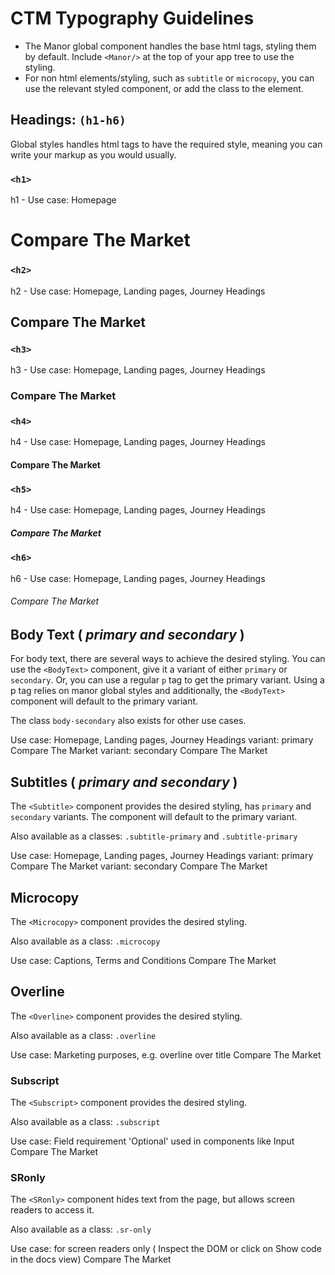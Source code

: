 
<Meta title="Foundation/Typography" />

# CTM Typography Guidelines

* The Manor global component handles the base html tags, styling them by default. Include `<Manor/>` at the top of your app tree to use the styling.
* For non html elements/styling, such as `subtitle` or `microcopy`, you can use the relevant styled component, or add the class to the element.

## Headings: `(h1-h6)`

Global styles handles html tags to have the required style, meaning you can write your markup as you would usually.

### `<h1>`
<Preview>
  <Story name="h1">
    <DemoContainer>
      <Overline>h1 - Use case: Homepage</Overline>
      <h1>Compare The Market</h1>
    </DemoContainer>
  </Story>
</Preview>

### `<h2>`

<Preview>
  <Story name="h2">
    <DemoContainer>
      <Overline>h2 - Use case: Homepage, Landing pages, Journey Headings</Overline>
      <h2>Compare The Market</h2>
    </DemoContainer>
  </Story>
</Preview>

### `<h3>`

<Preview>
  <Story name="h3">
    <DemoContainer>
      <Overline>h3 - Use case: Homepage, Landing pages, Journey Headings</Overline>
      <h3>Compare The Market</h3>
    </DemoContainer>
  </Story>
</Preview>

### `<h4>`

<Preview>
  <Story name="h4">
    <DemoContainer>
      <Overline>h4 - Use case: Homepage, Landing pages, Journey Headings</Overline>
      <h4>Compare The Market</h4>
    </DemoContainer>
  </Story>
</Preview>

### `<h5>`

<Preview>
  <Story name="h5">
    <DemoContainer>
      <Overline>h4 - Use case: Homepage, Landing pages, Journey Headings</Overline>
      <h5>Compare The Market</h5>
    </DemoContainer>
  </Story>
</Preview>

### `<h6>`

<Preview>
  <Story name="h6">
    <DemoContainer>
      <Overline>h6 - Use case: Homepage, Landing pages, Journey Headings</Overline>
      <h6>Compare The Market</h6>
    </DemoContainer>
  </Story>
</Preview>

## Body Text ( *primary and secondary* )
For body text, there are several ways to achieve the desired styling. You can use the `<BodyText>` component,
give it a variant of either `primary` or `secondary`. Or, you can use a regular `p` tag to get the primary variant.
Using a p tag relies on manor global styles and additionally, the `<BodyText>` component will default to the primary variant.

The class `body-secondary` also exists for other use cases.

<Preview>
  <Story name="body-primary">
    <DemoContainer>
      <Overline>Use case: Homepage, Landing pages, Journey Headings</Overline>
      <Overline>variant: primary</Overline>
      <BodyText variant='primary'>Compare The Market</BodyText>
      <Overline>variant: secondary </Overline>
      <BodyText variant='secondary'>Compare The Market</BodyText>
    </DemoContainer>
  </Story>
</Preview>

## Subtitles ( *primary and secondary* )

The `<Subtitle>` component provides the desired styling, has `primary` and `secondary` variants. The component will default to the primary variant.

Also available as a classes: `.subtitle-primary` and `.subtitle-primary`

<Preview>
  <Story name="subtitle primary and secondary">
    <DemoContainer>
      <Overline>Use case: Homepage, Landing pages, Journey Headings</Overline>
      <Overline>variant: primary</Overline>
      <Subtitle variant='primary'>Compare The Market</Subtitle>
      <Overline>variant: secondary</Overline>
      <Subtitle variant='secondary'>Compare The Market</Subtitle>
    </DemoContainer>
  </Story>
</Preview>

## Microcopy
The `<Microcopy>` component provides the desired styling.

Also available as a class: `.microcopy`

<Preview>
  <Story name="microcopy">
    <DemoContainer>
      <Overline>Use case: Captions, Terms and Conditions</Overline>
      <Microcopy>Compare The Market</Microcopy>
    </DemoContainer>
  </Story>
</Preview>

## Overline
The `<Overline>` component provides the desired styling.

Also available as a class: `.overline`

<Preview>
  <Story name="overline">
    <DemoContainer>
      <Overline>Use case: Marketing purposes, e.g. overline over title</Overline>
      <Overline>Compare The Market</Overline>
    </DemoContainer>
  </Story>
</Preview>

### Subscript
The `<Subscript>` component provides the desired styling.

Also available as a class: `.subscript`

<Preview>
  <Story name="subscript">
    <DemoContainer>
      <Overline>Use case: Field requirement 'Optional' used in components like Input</Overline>
      <Subscript>Compare The Market</Subscript>
    </DemoContainer>
  </Story>
</Preview>

### SRonly
The `<SRonly>` component hides text from the page, but allows screen readers to access it.

Also available as a class: `.sr-only`

<Preview>
  <Story name="SRonly">
    <DemoContainer>
      <Overline>Use case: for screen readers only</Overline>
      <Overline>( Inspect the DOM or click on Show code in the docs view)</Overline>
      <SRonly>Compare The Market</SRonly>
    </DemoContainer>
  </Story>
</Preview>

